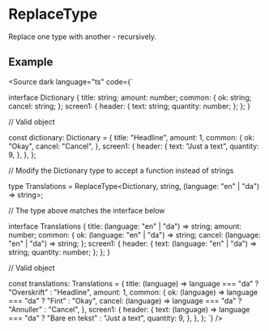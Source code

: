 
# ReplaceType

Replace one type with another - recursively.

## Example

<Source dark language="ts" code={`

interface Dictionary {
    title: string;
    amount: number;
    common: {
        ok: string;
        cancel: string;
    };
    screen1: {
        header: {
            text: string;
            quantity: number;
        };
    };
}

// Valid object

const dictionary: Dictionary = {
    title: "Headline",
    amount: 1,
    common: {
        ok: "Okay",
        cancel: "Cancel",
    },
    screen1: {
        header: {
            text: "Just a text",
            quantity: 9,
        },
    },
};

// Modify the Dictionary type to accept a function instead of strings

type Translations = ReplaceType<Dictionary, string, (language: "en" | "da") => string>;

// The type above matches the interface below

interface Translations {
    title: (language: "en" | "da") => string;
    amount: number;
    common: {
        ok: (language: "en" | "da") => string;
        cancel: (language: "en" | "da") => string;
    };
    screen1: {
        header: {
            text: (language: "en" | "da") => string;
            quantity: number;
        };
    };
}

// Valid object

const translations: Translations = {
    title: (language) => language === "da" ? "Overskrift" : "Headline",
    amount: 1,
    common: {
        ok: (language) => language === "da" ? "Fint" : "Okay",
        cancel: (language) => language === "da" ? "Annuller" : "Cancel",
    },
    screen1: {
        header: {
            text: (language) => language === "da" ? "Bare en tekst" : "Just a text",
            quantity: 9,
        },
    },
};
`} />
